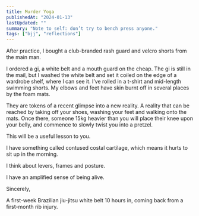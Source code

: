 ```yaml
---
title: Murder Yoga
publishedAt: "2024-01-13"
lastUpdated: ""
summary: "Note to self: don’t try to bench press anyone."
tags: ["bjj", "reflections"]
---
```


After practice, I bought a club-branded rash guard and velcro shorts from the main man.

I ordered a gi, a white belt and a mouth guard on the cheap. The gi is still in the mail, but I washed the white belt and set it coiled on the edge of a wardrobe shelf, where I can see it. I’ve rolled in a t-shirt and mid-length swimming shorts. My elbows and feet have skin burnt off in several places by the foam mats.

They are tokens of a recent glimpse into a new reality. A reality that can be reached by taking off your shoes, washing your feet and walking onto the mats.
Once there, someone 15kg heavier than you will place their knee upon your belly, and commence to slowly twist you into a pretzel.

This will be a useful lesson to you.

I have something called contused costal cartilage, which means it hurts to sit up in the morning.

I think about levers, frames and posture.

I have an amplified sense of being alive.

Sincerely,

A first-week Brazilian jiu-jitsu white belt 10 hours in, coming back from a first-month rib injury.
